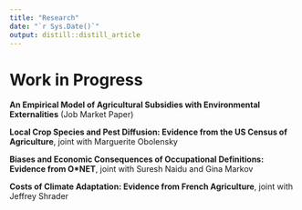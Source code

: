 ```yaml
---
title: "Research"
date: "`r Sys.Date()`"
output: distill::distill_article
---
```


# Work in Progress

**An Empirical Model of Agricultural Subsidies with Environmental Externalities** (Job Market Paper)

**Local Crop Species and Pest Diffusion: Evidence from the US Census of Agriculture**, joint with Marguerite Obolensky

**Biases and Economic Consequences of Occupational Definitions: Evidence from O\*NET**, joint with Suresh Naidu and Gina Markov

**Costs of Climate Adaptation: Evidence from French Agriculture**, joint with Jeffrey Shrader
